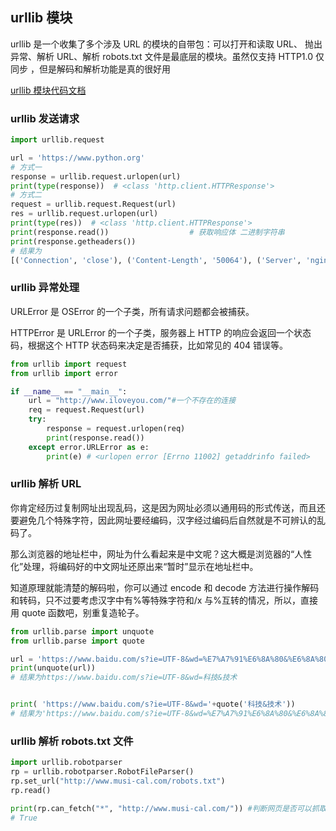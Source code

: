 ## urllib 模块

urllib 是一个收集了多个涉及 URL 的模块的自带包：可以打开和读取 URL、 抛出异常、解析 URL、解析 robots.txt 文件是最底层的模块。虽然仅支持 HTTP1.0 仅同步 ，但是解码和解析功能是真的很好用

[urllib 模块代码文档](https://docs.python.org/zh-cn/3/library/urllib.html?highlight=urllib#module-urllib)

### urllib 发送请求

```python showLineNumbers
import urllib.request

url = 'https://www.python.org'
# 方式一
response = urllib.request.urlopen(url)
print(type(response))  # <class 'http.client.HTTPResponse'>
# 方式二
request = urllib.request.Request(url)
res = urllib.request.urlopen(url)
print(type(res))  # <class 'http.client.HTTPResponse'>
print(response.read())                  # 获取响应体 二进制字符串
print(response.getheaders())
# 结果为
[('Connection', 'close'), ('Content-Length', '50064'), ('Server', 'nginx'), ('Content-Type', 'text/html; charset=utf-8'), ('X-Frame-Options', 'DENY'), ('Via', '1.1 vegur, 1.1 varnish, 1.1 varnish'), ('Accept-Ranges', 'bytes'), ('Date', 'Tue, 17 Jan 2023 14:37:33 GMT'), ('Age', '1938'), ('X-Served-By', 'cache-iad-kiad7000025-IAD, cache-nrt-rjtf7700057-NRT'), ('X-Cache', 'HIT, HIT'), ('X-Cache-Hits', '263, 1190'), ('X-Timer', 'S1673966254.566369,VS0,VE0'), ('Vary', 'Cookie'), ('Strict-Transport-Security', 'max-age=63072000; includeSubDomains')]
```

### urllib 异常处理

URLError 是 OSError 的一个子类，所有请求问题都会被捕获。

HTTPError 是 URLError 的一个子类，服务器上 HTTP 的响应会返回一个状态码，根据这个 HTTP 状态码来决定是否捕获，比如常见的 404 错误等。

```python showLineNumbers
from urllib import request
from urllib import error

if __name__ == "__main__":
    url = "http://www.iloveyou.com/"#一个不存在的连接
    req = request.Request(url)
    try:
        response = request.urlopen(req)
        print(response.read())
    except error.URLError as e:
        print(e) # <urlopen error [Errno 11002] getaddrinfo failed>
```

### urllib 解析 URL

你肯定经历过复制网址出现乱码，这是因为网址必须以通用码的形式传送，而且还要避免几个特殊字符，因此网址要经编码，汉字经过编码后自然就是不可辨认的乱码了。

那么浏览器的地址栏中，网址为什么看起来是中文呢？这大概是浏览器的“人性化”处理，将编码好的中文网址还原出来“暂时”显示在地址栏中。

知道原理就能清楚的解码啦，你可以通过 encode 和 decode 方法进行操作解码和转码，只不过要考虑汉字中有%等特殊字符和/x 与%互转的情况，所以，直接用 quote 函数吧，别重复造轮子。

```python showLineNumbers
from urllib.parse import unquote
from urllib.parse import quote

url = 'https://www.baidu.com/s?ie=UTF-8&wd=%E7%A7%91%E6%8A%80&%E6%8A%80%E6%9C%AF'
print(unquote(url))
# 结果为https://www.baidu.com/s?ie=UTF-8&wd=科技&技术


print( 'https://www.baidu.com/s?ie=UTF-8&wd='+quote('科技&技术'))
# 结果为'https://www.baidu.com/s?ie=UTF-8&wd=%E7%A7%91%E6%8A%80&%E6%8A%80%E6%9C%AF'
```

### urllib 解析 robots.txt 文件

```python showLineNumbers
import urllib.robotparser
rp = urllib.robotparser.RobotFileParser()
rp.set_url("http://www.musi-cal.com/robots.txt")
rp.read()

print(rp.can_fetch("*", "http://www.musi-cal.com/")) #判断网页是否可以抓取，'*'表示适用于所有爬虫
# True
```
